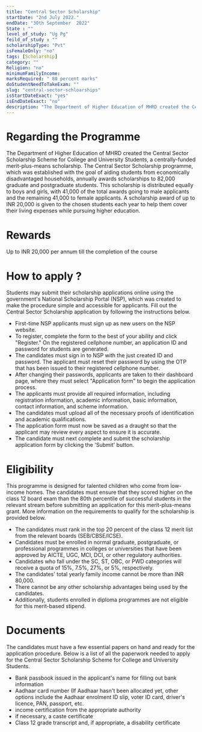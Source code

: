 ```yaml
---
title: "Central Sector Scholarship"
startDate: "2nd July 2022."
endDate: "30th September  2022"
State : ""
level_of_study: "Ug Pg"
feild_of_study : "" 
scholarshipType: "Pvt"
isFemaleOnly: "no"
tags: [Scholarship]
category: ""
Religion: "no"
minimumFamilyIncome:
marksRequired: " 80 percent marks"
doStudentNeedToTakeExam: ""
slug: "central-sector-schloarships"
isStartDateExact: "yes"
isEndDateExact: "no"
description: "The Department of Higher Education of MHRD created the Central Sector Scholarship Scheme for College and University Students."
---
```


# Regarding the Programme

The Department of Higher Education of MHRD created the Central Sector Scholarship Scheme for College and University Students,
a centrally-funded merit-plus-means scholarship. The Central Sector Scholarship programme, which was established with the goal of aiding students from economically disadvantaged households,
annually awards scholarships to 82,000 graduate and postgraduate students. This scholarship is distributed equally to boys and girls, with 41,000 of the total awards going to male applicants and
the remaining 41,000 to female applicants. A scholarship award of up to INR 20,000 is given to the chosen students each year to help them cover their living expenses while pursuing higher education.

# Rewards

Up to INR 20,000 per annum till the completion of the course

# How to apply ?

Students may submit their scholarship applications online using the government's National Scholarship Portal (NSP), which was created to make the procedure simple and accessible for applicants.
Fill out the Central Sector Scholarship application by following the instructions below.

- First-time NSP applicants must sign up as new users on the NSP website.
- To register, complete the form to the best of your ability and click "Register." On the registered cellphone number, an application ID and password for students are generated.
- The candidates must sign in to NSP with the just created ID and password. The applicant must reset their password by using the OTP that has been issued to their registered cellphone number.
- After changing their passwords, applicants are taken to their dashboard page, where they must select "Application form" to begin the application process.
- The applicants must provide all required information, including registration information, academic information, basic information, contact information, and scheme information.
- The candidates must upload all of the necessary proofs of identification and academic qualifications.
- The application form must now be saved as a draught so that the applicant may review every aspect to ensure it is accurate.
- The candidate must next complete and submit the scholarship application form by clicking the 'Submit' button.

# Eligibility

This programme is designed for talented children who come from low-income homes.
The candidates must ensure that they scored higher on the class 12 board exam than the 80th percentile of successful students in the relevant stream before submitting an application for this merit-plus-means grant.
More information on the requirements to qualify for the scholarship is provided below.

- The candidates must rank in the top 20 percent of the class 12 merit list from the relevant boards (SEB/CBSE/ICSE).
- Candidates must be enrolled in normal graduate, postgraduate, or professional programmes in colleges or universities that have been approved by AICTE, UGC, MCI, DCI, or other regulatory authorities.
- Candidates who fall under the SC, ST, OBC, or PWD categories will receive a quota of 15%, 7.5%, 27%, or 5%, respectively.
- The candidates' total yearly family income cannot be more than INR 80,000.
- There cannot be any other scholarship advantages being used by the candidates.
- Additionally, students enrolled in diploma programmes are not eligible for this merit-based stipend.

# Documents

The candidates must have a few essential papers on hand and ready for the application procedure. Below is a list of all the paperwork needed to apply for the Central Sector Scholarship Scheme for College and University Students.

- Bank passbook issued in the applicant's name for filling out bank information
- Aadhaar card number (If Aadhaar hasn't been allocated yet, other options include the Aadhaar enrolment ID slip, voter ID card, driver's licence, PAN, passport, etc.
- income certification from the appropriate authority
- if necessary, a caste certificate
- Class 12 grade transcript and, if appropriate, a disability certificate
